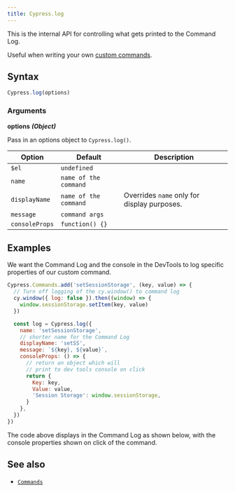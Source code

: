 ```yaml
---
title: Cypress.log
---
```


This is the internal API for controlling what gets printed to the Command Log.

Useful when writing your own
[custom commands](/api/cypress-api/custom-commands).

## Syntax

```javascript
Cypress.log(options)
```

### Arguments

**<Icon name="angle-right"></Icon> options** **_(Object)_**

Pass in an options object to `Cypress.log()`.

| Option         | Default               | Description                                 |
| -------------- | --------------------- | ------------------------------------------- |
| `$el`          | `undefined`           |
| `name`         | `name of the command` |
| `displayName`  | `name of the command` | Overrides `name` only for display purposes. |
| `message`      | `command args`        |
| `consoleProps` | `function() {}`       |

## Examples

We want the Command Log and the console in the DevTools to log specific
properties of our custom command.

```javascript
Cypress.Commands.add('setSessionStorage', (key, value) => {
  // Turn off logging of the cy.window() to command log
  cy.window({ log: false }).then((window) => {
    window.sessionStorage.setItem(key, value)
  })

  const log = Cypress.log({
    name: 'setSessionStorage',
    // shorter name for the Command Log
    displayName: 'setSS',
    message: `${key}, ${value}`,
    consoleProps: () => {
      // return an object which will
      // print to dev tools console on click
      return {
        Key: key,
        Value: value,
        'Session Storage': window.sessionStorage,
      }
    },
  })
})
```

The code above displays in the Command Log as shown below, with the console
properties shown on click of the command.

<DocsImage src="/img/api/Cypress.log-custom-logging-and-console.png" alt="Custom logging of custom command" ></DocsImage>

## See also

- [`Commands`](/api/cypress-api/custom-commands)
